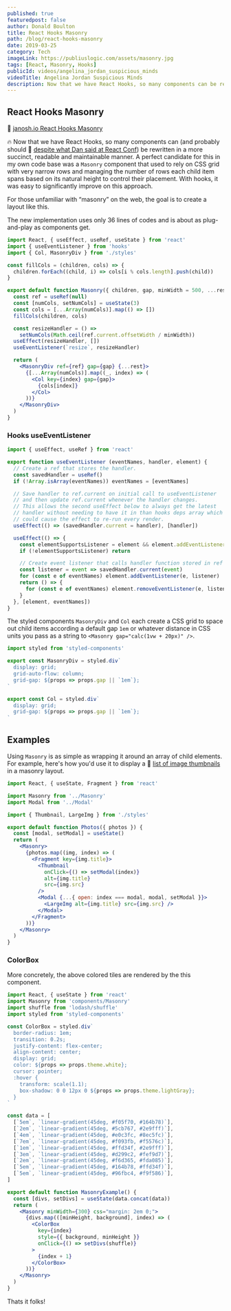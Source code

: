 ```yaml
---
published: true
featuredpost: false
author: Donald Boulton
title: React Hooks Masonry
path: /blog/react-hooks-masonry
date: 2019-03-25
category: Tech
imageLink: https://publiuslogic.com/assets/masonry.jpg
tags: [React, Masonry, Hooks]
publicId: videos/angelina_jordan_suspicious_minds
videoTitle: Angelina Jordan Suspicious Minds
description: Now that we have React Hooks, so many components can be rewritten in a more succinct, readable and maintainable manner.
---
```


## React Hooks Masonry

🔗 [janosh.io React Hooks Masonry](https://janosh.io/blog/react-hooks-masonry)

🔥 Now that we have React Hooks, so many components can (and probably should 🔗 [despite what Dan said at React Conf](https://youtu.be/dpw9EHDh2bM?t=3365)) be rewritten in a more succinct, readable and maintainable manner. A perfect candidate for this in my own code base was a `Masonry` component that used to rely on CSS grid with very narrow rows and managing the number of rows each child item spans based on its natural height to control their placement. With hooks, it was easy to significantly improve on this approach.

For those unfamiliar with “masonry” on the web, the goal is to create a layout like this.

The new implementation uses only 36 lines of codes and is about as plug-and-play as components get.

```jsx:title=src/components/masonry.jsx {21-27}
import React, { useEffect, useRef, useState } from 'react'
import { useEventListener } from 'hooks'
import { Col, MasonryDiv } from './styles'

const fillCols = (children, cols) => {
  children.forEach((child, i) => cols[i % cols.length].push(child))
}

export default function Masonry({ children, gap, minWidth = 500, ...rest }) {
  const ref = useRef(null)
  const [numCols, setNumCols] = useState(3)
  const cols = [...Array(numCols)].map(() => [])
  fillCols(children, cols)

  const resizeHandler = () =>
    setNumCols(Math.ceil(ref.current.offsetWidth / minWidth))
  useEffect(resizeHandler, [])
  useEventListener(`resize`, resizeHandler)

  return (
    <MasonryDiv ref={ref} gap={gap} {...rest}>
      {[...Array(numCols)].map((_, index) => (
        <Col key={index} gap={gap}>
          {cols[index]}
        </Col>
      ))}
    </MasonryDiv>
  )
}
```

### Hooks useEventListener

```jsx:title=src/hooks/useEventListener.jsx {15-26}
import { useEffect, useRef } from 'react'

export function useEventListener (eventNames, handler, element) {
  // Create a ref that stores the handler.
  const savedHandler = useRef()
  if (!Array.isArray(eventNames)) eventNames = [eventNames]

  // Save handler to ref.current on initial call to useEventListener
  // and then update ref.current whenever the handler changes.
  // This allows the second useEffect below to always get the latest
  // handler without needing to have it in than hooks deps array which
  // could cause the effect to re-run every render.
  useEffect(() => (savedHandler.current = handler), [handler])

  useEffect(() => {
    const elementSupportsListener = element && element.addEventListener
    if (!elementSupportsListener) return

    // Create event listener that calls handler function stored in ref
    const listener = event => savedHandler.current(event)
    for (const e of eventNames) element.addEventListener(e, listener)
    return () => {
      for (const e of eventNames) element.removeEventListener(e, listener)
    }
  }, [element, eventNames])
}

```
</Section>

The styled components `MasonryDiv` and `Col` each create a CSS grid to space out child items according a default gap `1em` or whatever distance in CSS units you pass as a string to `<Masonry gap="calc(1vw + 20px)" />`.

</Section>

```jsx:title=src/styled/styled.jsx {17-26,32,33,49-52}
import styled from 'styled-components'

export const MasonryDiv = styled.div`
  display: grid;
  grid-auto-flow: column;
  grid-gap: ${props => props.gap || `1em`};
`

export const Col = styled.div`
  display: grid;
  grid-gap: ${props => props.gap || `1em`};
`
```

## Examples

<Section>

Using `Masonry` is as simple as wrapping it around an array of child elements. For example, here's how you'd use it to display a 🔗 [list of image thumbnails](https://janosh.io/nature) in a masonry layout.

</Section>

```jsx:title=src/components/masonry.jsx {3,11,24}
import React, { useState, Fragment } from 'react'

import Masonry from '../Masonry'
import Modal from '../Modal'

import { Thumbnail, LargeImg } from './styles'

export default function Photos({ photos }) {
  const [modal, setModal] = useState()
  return (
    <Masonry>
      {photos.map((img, index) => (
        <Fragment key={img.title}>
          <Thumbnail
            onClick={() => setModal(index)}
            alt={img.title}
            src={img.src}
          />
          <Modal {...{ open: index === modal, modal, setModal }}>
            <LargeImg alt={img.title} src={img.src} />
          </Modal>
        </Fragment>
      ))}
    </Masonry>
  )
}
```

### ColorBox

<Section>

More concretely, the above colored tiles are rendered by the this component.

</Section>

```jsx:title=src/components/colorbox.jsx {20-30,32,33,49-52}
import React, { useState } from 'react'
import Masonry from 'components/Masonry'
import shuffle from 'lodash/shuffle'
import styled from 'styled-components'

const ColorBox = styled.div`
  border-radius: 1em;
  transition: 0.2s;
  justify-content: flex-center;
  align-content: center;
  display: grid;
  color: ${props => props.theme.white};
  cursor: pointer;
  :hover {
    transform: scale(1.1);
    box-shadow: 0 0 12px 0 ${props => props.theme.lightGray};
  }
`

const data = [
  [`5em`, `linear-gradient(45deg, #f05f70, #164b78)`],
  [`2em`, `linear-gradient(45deg, #5cb767, #2e9fff)`],
  [`4em`, `linear-gradient(45deg, #e0c3fc, #8ec5fc)`],
  [`7em`, `linear-gradient(45deg, #f093fb, #f5576c)`],
  [`1em`, `linear-gradient(45deg, #ffd34f, #2e9fff)`],
  [`3em`, `linear-gradient(45deg, #d299c2, #fef9d7)`],
  [`2em`, `linear-gradient(45deg, #f6d365, #fda085)`],
  [`5em`, `linear-gradient(45deg, #164b78, #ffd34f)`],
  [`5em`, `linear-gradient(45deg, #96fbc4, #f9f586)`],
]

export default function MasonryExample() {
  const [divs, setDivs] = useState(data.concat(data))
  return (
    <Masonry minWidth={300} css="margin: 2em 0;">
      {divs.map(([minHeight, background], index) => (
        <ColorBox
          key={index}
          style={{ background, minHeight }}
          onClick={() => setDivs(shuffle)}
        >
          {index + 1}
        </ColorBox>
      ))}
    </Masonry>
  )
}
```
<Section>
Thats it folks!

</Section>

<WavyHr className="mt-1 mb-1 text-fuchsia-600" />
